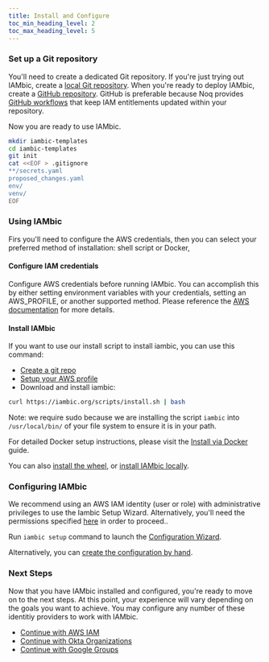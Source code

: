```yaml
---
title: Install and Configure
toc_min_heading_level: 2
toc_max_heading_level: 5
---
```


### Set up a Git repository

You'll need to create a dedicated Git repository. If you're just trying out IAMbic, create a [local Git repository](/technical_reference/installation/local_git_repo).
When you're ready to deploy IAMbic, create a [GitHub repository](https://docs.github.com/en/get-started/quickstart/create-a-repo).
GitHub is preferable because Noq provides [GitHub workflows](/getting_started/github) that keep IAM entitlements updated within your repository.

Now you are ready to use IAMbic.
```bash
mkdir iambic-templates
cd iambic-templates
git init
cat <<EOF > .gitignore
**/secrets.yaml
proposed_changes.yaml
env/
venv/
EOF
```

### Using IAMbic

Firs you'll need to configure the AWS credentials, then you can select your preferred method of installation: shell script or Docker,

#### Configure IAM credentials

Configure AWS credentials before running IAMbic. You can accomplish this by either setting environment variables with your credentials, setting an AWS_PROFILE, or another supported method.
Please reference the [AWS documentation](https://docs.aws.amazon.com/cli/latest/userguide/cli-configure-envvars.html) for more details.

#### Install IAMbic

If you want to use our install script to install iambic, you can use this command:

* [Create a git repo](./install_and_configure#set-up-a-git-repository)
* [Setup your AWS profile](./install_and_configure#configure-iam-credentials)
* Download and install iambic:
```bash
curl https://iambic.org/scripts/install.sh | bash
```

Note: we require sudo because we are installing the script `iambic` into `/usr/local/bin/` of your file system to ensure it is in your path.

For detailed Docker setup instructions, please visit the [Install via Docker](/technical_reference/installation/install_iambic_via_docker) guide.

You can also [install the wheel](/technical_reference/installation/install_iambic_via_python_wheel), or [install IAMbic locally](/technical_reference/installation/install_iambic_via_the_repo). <!-- #TODO why would I want these options? We need one liner each about what benefit they offer or about what circumstance might make me choose them. -->

### Configuring IAMbic

We recommend using an AWS IAM identity (user or role) with administrative privileges
to use the Iambic Setup Wizard. Alternatively, you'll need the permissions specified [here](/technical_reference/aws_permissions_for_setup_wizard)
in order to proceed..

Run `iambic setup` command to launch the [Configuration Wizard](/how_to_guides/configure_iambic_with_wizard).

Alternatively, you can [create the configuration by hand](/how_to_guides/manually_create_the_configuration).


### Next Steps

Now that you have IAMbic installed and configured, you're ready to move on to the next steps. At this point, your experience will vary depending on the goals you want to achieve. You may configure any number of these identitiy providers to work with IAMbic.

- [Continue with AWS IAM](./aws)
- [Continue with Okta Organizations](./okta)
- [Continue with Google Groups](./google)

